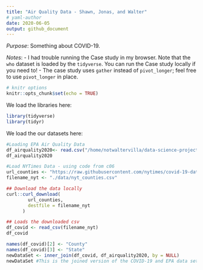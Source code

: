 ```yaml
---
title: "Air Quality Data - Shawn, Jonas, and Walter"
# yaml-author
date: 2020-06-05
output: github_document
---
```

  
*Purpose*: Something about COVID-19.

*Notes*:
- I had trouble running the Case study in my browser. Note that the `who` dataset is loaded by the `tidyverse`. You can run the Case study locally if you need to!
- The case study uses `gather` instead of `pivot_longer`; feel free to use `pivot_longer` in place.

```r
# knitr options
knitr::opts_chunk$set(echo = TRUE)
```

We load the libraries here: 

```r
library(tidyverse)
library(tidyr)
```
We load the our datasets here: 

```r

#Loading EPA Air Quality Data
df_airquality2020<- read.csv("/home/notwaltervilla/data-science-projects/Data-Science-COVID19-Project/data/annual_aqi_by_county_2020.csv")
df_airquality2020

#Load NYTimes Data - using code from c06
url_counties <- "https://raw.githubusercontent.com/nytimes/covid-19-data/master/live/us-counties.csv"
filename_nyt <- "./data/nyt_counties.csv"

## Download the data locally
curl::curl_download(
        url_counties,
        destfile = filename_nyt
      )

## Loads the downloaded csv
df_covid <- read_csv(filename_nyt)
df_covid
```

```r
names(df_covid)[2] <- "County"
names(df_covid)[3] <- "State"
newDataSet <- inner_join(df_covid, df_airquality2020, by = NULL)
newDataSet #This is the joined version of the COVID-19 and EPA data set

```









